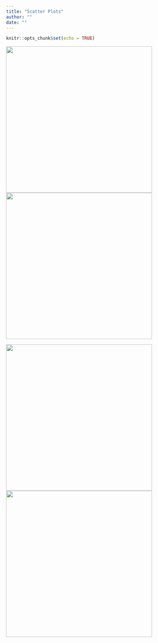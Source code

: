 ```yaml
---
title: "Scatter Plots"
author: ""
date: ""
---
```


```r
knitr::opts_chunk$set(echo = TRUE)

```

[<img src="./figure/ScatterPlots/ScatterFittedLine-1.png" width="400"/>](./ScatterFittedLine.html) [<img src="./figure/ScatterPlots/ScatterPlotsStratified-1.png" width="400"/>](./ScatterPlotsStratified.html)

[<img src="./figure/ScatterPlots/ScatterPolynomial-1.png" width="400"/>](./ScatterPolynomial.html) [<img src="./figure/ScatterPlots/ScatterLabels-1.png" width="400"/>](./ScatterLabels.html) 

<!--- [<img src="./figure/ScatterPlots/ScatterCI-1.png" width="400"/>](./ScatterCI.html) --->




